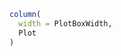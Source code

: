 <style type="text/css">
  .main-container {
    max-width: 100%;
    margin-left: auto;
    margin-right: auto;
  }
</style>

```r
column(
  width = PlotBoxWidth,
  Plot
)
```